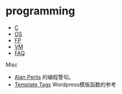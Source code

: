 = programming =

* [[C]] 
* [[OS]]
* [[FP]]
* [[VM]]
* [[FAQ]]

Misc 
* [http://www-pu.informatik.uni-tuebingen.de/users/klaeren/epigrams.html Alan Perlis] 的编程警句。
* [http://codex.wordpress.org/Template_Tags Template Tags] Wordpress模版函数的参考
    




